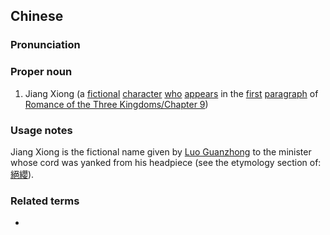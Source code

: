 {{also|蒋雄}}
==Chinese==
{{zh-forms|s=蒋雄}}

===Pronunciation===
{{zh-pron
|m=Jiǎng Xióng
|cat=pn
}}

===Proper noun===
{{zh-proper noun}}

# Jiang Xiong (a [[fictional]] [[character]] [[who]] [[appears]] in the [[first]] [[paragraph]] of [[s:Romance of the Three Kingdoms/Chapter 9|Romance of the Three Kingdoms/Chapter 9]])

===Usage notes===
Jiang Xiong is the fictional name given by [[w:Luo Guanzhong|Luo Guanzhong]] to the minister whose cord was yanked from his headpiece (see the etymology section of: [[絕纓]]).

===Related terms===
* {{l|zh|絕纓}}